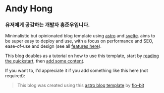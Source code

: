 # Andy Hong

### 유저에게 공감하는 개발자 홍준우입니다.



Minimalistic but opinionated blog template using [astro](https://astro.build/) and [svelte](https://svelte.dev/).
aims to be super easy to deploy and use, with a focus on performance and SEO, ease-of-use and design
(see all [features here](/blog-template/posts/features)).

This blog doubles as a tutorial on how to use this template, start by [reading the quickstart](/blog-template/posts/how-to-use),
then [add some content](/blog-template/posts/adding-content).

If you want to, I'd appreciate it if you add something like this here (not required):

> This blog was created using this [astro blog template](https://github.com/flo-bit/blog-template) by [flo-bit](https://flo-bit.dev)
